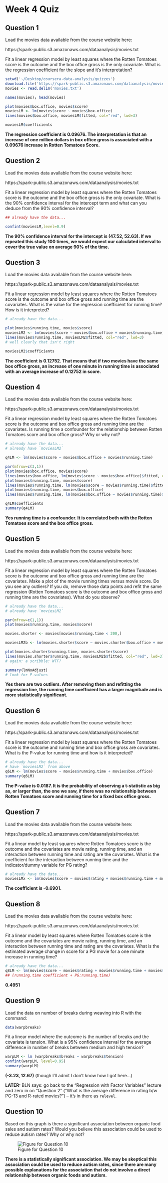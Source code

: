 # Week 4 Quiz

## Question 1
Load the movies data available from the course website here: 

https://spark-public.s3.amazonaws.com/dataanalysis/movies.txt

Fit a linear regression model by least squares where the Rotten Tomatoes score
is the outcome and the box office gross is the only covariate. What is the
regression coefficient for the slope and it's interpretation?

```r
setwd('~/Desktop/coursera-data-analysis/quizzes')
download.file('https://spark-public.s3.amazonaws.com/dataanalysis/movies.txt', 'movies.txt', method='curl')
movies <- read.delim('movies.txt')

names(movies); head(movies)

plot(movies$box.office, movies$score)
moviesLM <- lm(movies$score ~ movies$box.office)
lines(movies$box.office, moviesLM$fitted, col="red", lwd=3)

moviesLM$coefficients
```
**The regression coefficient is 0.09676. The interpretation is that an increase
of one million dollars in box office gross is associated with a 0.09676 increase
in Rotten Tomatoes Score.**

## Question 2

Load the movies data available from the course website here: 

https://spark-public.s3.amazonaws.com/dataanalysis/movies.txt

Fit a linear regression model by least squares where the Rotten Tomatoes score
is the outcome and the box office gross is the only covariate. What is the 90%
confidence interval for the intercept term and what can you deduce from the 90%
confidence interval?

```r
## already have the data...

confint(moviesLM,level=0.9)
```
**The 90% confidence interval for the intercept is (47.52, 52.63). If we
repeated this study 100 times, we would expect our calculated interval to cover
the true value on average 90% of the time.**

## Question 3

Load the movies data available from the course website here: 

https://spark-public.s3.amazonaws.com/dataanalysis/movies.txt 

Fit a linear regression model by least squares where the Rotten Tomatoes score
is the outcome and box office gross and running time are the covariates. What is
the value for the regression coefficient for running time? How is it interpreted?

```r
# already have the data...

plot(movies$running.time, movies$score)
moviesLM2 <- lm(movies$score ~ movies$box.office + movies$running.time)
lines(movies$running.time, moviesLM2$fitted, col="red", lwd=3)
# well clearly that isn't right

moviesLM2$coefficients
```
**The coefficient is 0.12752. That means that if two movies have the same box
office gross, an increase of one minute in running time is associated with an
average increase of 0.12752 in score.**

## Question 4

Load the movies data available from the course website here: 

https://spark-public.s3.amazonaws.com/dataanalysis/movies.txt 

Fit a linear regression model by least squares where the Rotten Tomatoes score
is the outcome and box office gross and running time are the covariates. Is
running time a confounder for the relationship between Rotten Tomatoes score and
box office gross? Why or why not?

```r
# already have the data...
# already have `moviesLM2`

q4LM <- lm(movies$score ~ movies$box.office + movies$running.time)

par(mfrow=c(3,1))
plot(movies$box.office, movies$score)
lines(movies$box.office, lm(movies$score ~ movies$box.office)$fitted, col="red", lwd=3)
plot(movies$running.time, movies$score)
lines(movies$running.time, lm(movies$score ~ movies$running.time)$fitted, col="red", lwd=3)
plot(movies$running.time, movies$box.office)
lines(movies$running.time, lm(movies$box.office ~ movies$running.time)$fitted, col="red", lwd=3)

q4LM$coefficients
summary(q4LM)
```
**Yes running time is a confounder. It is correlated both with the Rotten
Tomatoes score and the box office gross.**

## Question 5

Load the movies data available from the course website here: 

https://spark-public.s3.amazonaws.com/dataanalysis/movies.txt 

Fit a linear regression model by least squares where the Rotten Tomatoes score
is the outcome and box office gross and running time are the covariates. Make a
plot of the movie running times versus movie score. Do you see any outliers? If
you do, remove those data points and refit the same regression (Rotten Tomatoes
score is the outcome and box office gross and running time are the covariates).
What do you observe?

```r
# already have the data...
# already have `moviesLM2`

par(mfrow=c(1,1))
plot(movies$running.time, movies$score)

movies.shorter <- movies[movies$running.time < 200,]

moviesLM2b <- lm(movies.shorter$score ~ movies.shorter$box.office + movies.shorter$running.time)

plot(movies.shorter$running.time, movies.shorter$score)
lines(movies.shorter$running.time, moviesLM2b$fitted, col="red", lwd=3)
# again: a scribble: WTF?

summary(lmNoAdjust)
# look for P-values
```
**Yes there are two outliers. After removing them and refitting the regression
line, the running time coefficient has a larger magnitude and is more
statistically significant.**

## Question 6

Load the movies data available from the course website here: 

https://spark-public.s3.amazonaws.com/dataanalysis/movies.txt 

Fit a linear regression model by least squares where the Rotten Tomatoes score
is the outcome and running time and box office gross are covariates. What is the
P-value for running time and how is it interpreted?

```r
# already have the data...
# have `moviesLM2` from above
q6LM <- lm(movies$score ~ movies$running.time + movies$box.office)
summary(q6LM)
```
**The P-value is 0.0187. It is the probability of observing a t-statistic as big
as, or larger than, the one we saw, if there was no relationship between Rotten
Tomatoes score and running time for a fixed box office gross.**


## Question 7

Load the movies data available from the course website here: 

https://spark-public.s3.amazonaws.com/dataanalysis/movies.txt 

Fit a linear model by least squares where Rotten Tomatoes score is the outcome
and the covariates are movie rating, running time, and an interaction between
running time and rating are the covariates. What is the coefficient for the
interaction between running time and the indicator/dummy variable for PG rating?

```r
# already have the data...
moviesLMx <- lm(movies$score ~ movies$rating + movies$running.time + movies$running.time*movies$rating)
```
**The coefficient is -0.6901.**

## Question 8

Load the movies data available from the course website here: 

https://spark-public.s3.amazonaws.com/dataanalysis/movies.txt 

Fit a linear model by least squares where Rotten Tomatoes score is the outcome
and the covariates are movie rating, running time, and an interaction between
running time and rating are the covariates. What is the estimated average change
in score for a PG movie for a one minute increase in running time?

```r
# already have the data...
q8LM <- lm(movies$score ~ movies$rating + movies$running.time + movies$running.time*movies$rating)
## (running.time coefficient + PG:running.time)
```
**0.4951**

## Question 9

Load the data on number of breaks during weaving into R with the command:

```r
data(warpbreaks)
```

Fit a linear model where the outcome is the number of breaks and the covariate
is tension. What is a 95% confidence interval for the average difference in
number of breaks between medium and high tension?

```r
warpLM <- lm (warpbreaks$breaks ~ warpbreaks$tension)
confint(warpLM, level=0.95)
summary(warpLM)
```
**(-3.23, 12.67)**
(though I'll admit I don't know how I got here...)

**LATER:** BLN says: go back to the "Regression with Factor Variables" lecture
and zero in on "Question 2" ("What is the average difference in rating b/w PG-13
and R-rated movies?") -- it's in there as `relevel`.

## Question 10

Based on this graph is there a significant association between organic food
sales and autism rates? Would you believe this association could be used to
reduce autism rates? Why or why not?

![Figure for Question 10](http://i.imgur.com/1WZ6h.png)

**There is a statistically significant association. We may be skeptical this
association could be used to reduce autism rates, since there are many possible
explanations for the association that do not involve a direct relationship
between organic foods and autism.**